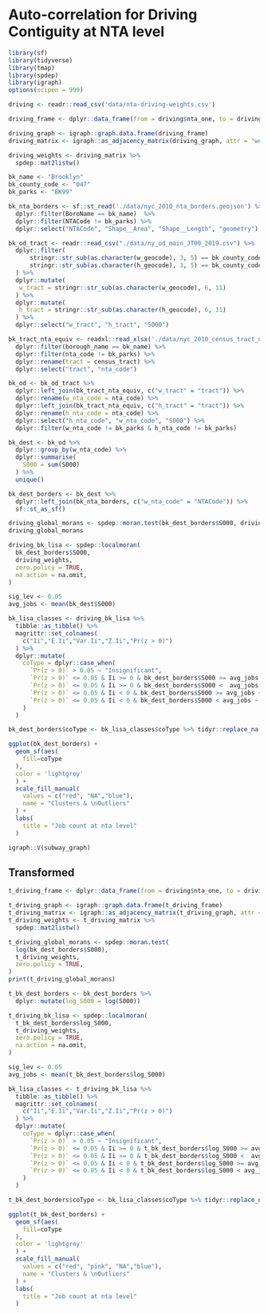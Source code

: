 # Auto-correlation for Driving Contiguity at NTA level

```r
library(sf)
library(tidyverse)
library(tmap)
library(spdep)
library(igraph)
options(scipen = 999)
```

```r
driving <- readr::read_csv('data/nta-driving-weights.csv')
```

```r
driving_frame <- dplyr::data_frame(from = driving$nta_one, to = driving$nta_two, weight = 1 / driving$seconds_in_traffic)

driving_graph <- igraph::graph.data.frame(driving_frame)
driving_matrix <- igraph::as_adjacency_matrix(driving_graph, attr = "weight")
```

```r
driving_weights <- driving_matrix %>%
  spdep::mat2listw()
```

```r
bk_name <- "Brooklyn"
bk_county_code <- "047"
bk_parks <- "BK99"

bk_nta_borders <- sf::st_read('./data/nyc_2010_nta_borders.geojson') %>%
  dplyr::filter(BoroName == bk_name)  %>%
  dplyr::filter(NTACode != bk_parks) %>%
  dplyr::select("NTACode", "Shape__Area", "Shape__Length", "geometry")

bk_od_tract <- readr::read_csv("./data/ny_od_main_JT00_2019.csv") %>%
  dplyr::filter(
      stringr::str_sub(as.character(w_geocode), 3, 5) == bk_county_code &
      stringr::str_sub(as.character(h_geocode), 3, 5) == bk_county_code
  ) %>%
  dplyr::mutate(
   w_tract = stringr::str_sub(as.character(w_geocode), 6, 11)
  ) %>%
  dplyr::mutate(
   h_tract = stringr::str_sub(as.character(h_geocode), 6, 11)
  ) %>%
  dplyr::select("w_tract", "h_tract", "S000")
```

```r
bk_tract_nta_equiv <- readxl::read_xlsx('./data/nyc_2010_census_tract_nta_equiv.xlsx') %>%
  dplyr::filter(borough_name == bk_name) %>%
  dplyr::filter(nta_code != bk_parks) %>%
  dplyr::rename(tract = census_tract) %>%
  dplyr::select("tract", "nta_code")

bk_od <- bk_od_tract %>%
  dplyr::left_join(bk_tract_nta_equiv, c("w_tract" = "tract")) %>%
  dplyr::rename(w_nta_code = nta_code) %>%
  dplyr::left_join(bk_tract_nta_equiv, c("h_tract" = "tract")) %>%
  dplyr::rename(h_nta_code = nta_code) %>%
  dplyr::select("h_nta_code", "w_nta_code", "S000") %>%
  dplyr::filter(w_nta_code != bk_parks & h_nta_code != bk_parks)
```

```r
bk_dest <- bk_od %>%
  dplyr::group_by(w_nta_code) %>%
  dplyr::summarise(
    S000 = sum(S000)
  ) %>%
  unique()

bk_dest_borders <- bk_dest %>%
  dplyr::left_join(bk_nta_borders, c("w_nta_code" = "NTACode")) %>%
  sf::st_as_sf()
```

```r
driving_global_morans <- spdep::moran.test(bk_dest_borders$S000, driving_weights, zero.policy = TRUE)
driving_global_morans
```

```r
driving_bk_lisa <- spdep::localmoran(
  bk_dest_borders$S000,
  driving_weights,
  zero.policy = TRUE,
  na.action = na.omit,
)

sig_lev <- 0.05
avg_jobs <- mean(bk_dest$S000)

bk_lisa_classes <- driving_bk_lisa %>%
  tibble::as_tibble() %>%
  magrittr::set_colnames(
    c("Ii","E.Ii","Var.Ii","Z.Ii","Pr(z > 0)")
  ) %>%
  dplyr::mutate(
    coType = dplyr::case_when(
      `Pr(z > 0)` > 0.05 ~ "Insignificant",
      `Pr(z > 0)` <= 0.05 & Ii >= 0 & bk_dest_borders$S000 >= avg_jobs ~ "HH",
      `Pr(z > 0)` <= 0.05 & Ii >= 0 & bk_dest_borders$S000 <  avg_jobs ~ "LL",
      `Pr(z > 0)` <= 0.05 & Ii < 0 & bk_dest_borders$S000 >= avg_jobs ~ "HL",
      `Pr(z > 0)` <= 0.05 & Ii < 0 & bk_dest_borders$S000 < avg_jobs ~ "LH"
    )
  )

bk_dest_borders$coType <- bk_lisa_classes$coType %>% tidyr::replace_na("Insignificant")

ggplot(bk_dest_borders) +
  geom_sf(aes(
    fill=coType
  ),
  color = 'lightgrey'
  ) +
  scale_fill_manual(
    values = c("red", "NA","blue"),
    name = "Clusters & \nOutliers"
  ) +
  labs(
    title = "Job count at nta level"
  )
```
```r
igraph::V(subway_graph)
```

## Transformed
```r
t_driving_frame <- dplyr::data_frame(from = driving$nta_one, to = driving$nta_two, weight = (1 / (driving$seconds_in_traffic ^ (1/8))))

t_driving_graph <- igraph::graph.data.frame(t_driving_frame)
t_driving_matrix <- igraph::as_adjacency_matrix(t_driving_graph, attr = "weight")
t_driving_weights <- t_driving_matrix %>%
  spdep::mat2listw()
```

```r
t_driving_global_morans <- spdep::moran.test(
  log(bk_dest_borders$S000),
  t_driving_weights,
  zero.policy = TRUE,
)
print(t_driving_global_morans)
```

```r
t_bk_dest_borders <- bk_dest_borders %>%
  dplyr::mutate(log_S000 = log(S000))

t_driving_bk_lisa <- spdep::localmoran(
  t_bk_dest_borders$log_S000,
  t_driving_weights,
  zero.policy = TRUE,
  na.action = na.omit,
)

sig_lev <- 0.05
avg_jobs <- mean(t_bk_dest_borders$log_S000)

bk_lisa_classes <- t_driving_bk_lisa %>%
  tibble::as_tibble() %>%
  magrittr::set_colnames(
    c("Ii","E.Ii","Var.Ii","Z.Ii","Pr(z > 0)")
  ) %>%
  dplyr::mutate(
    coType = dplyr::case_when(
      `Pr(z > 0)` > 0.05 ~ "Insignificant",
      `Pr(z > 0)` <= 0.05 & Ii >= 0 & t_bk_dest_borders$log_S000 >= avg_jobs ~ "HH",
      `Pr(z > 0)` <= 0.05 & Ii >= 0 & t_bk_dest_borders$log_S000 <  avg_jobs ~ "LL",
      `Pr(z > 0)` <= 0.05 & Ii < 0 & t_bk_dest_borders$log_S000 >= avg_jobs ~ "HL",
      `Pr(z > 0)` <= 0.05 & Ii < 0 & t_bk_dest_borders$log_S000 < avg_jobs ~ "LH"
    )
  )

t_bk_dest_borders$coType <- bk_lisa_classes$coType %>% tidyr::replace_na("Insignificant")

ggplot(t_bk_dest_borders) +
  geom_sf(aes(
    fill=coType
  ),
  color = 'lightgrey'
  ) +
  scale_fill_manual(
    values = c("red", "pink", "NA","blue"),
    name = "Clusters & \nOutliers"
  ) +
  labs(
    title = "Job count at nta level"
  )
```